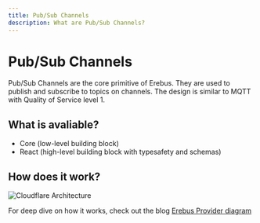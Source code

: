 ```yaml
---
title: Pub/Sub Channels
description: What are Pub/Sub Channels?
---
```


# Pub/Sub Channels

Pub/Sub Channels are the core primitive of Erebus. They are used to publish and subscribe to topics on channels.
The design is similar to MQTT with Quality of Service level 1.

## What is avaliable?

- Core (low-level building block)
- React (high-level building block with typesafety and schemas)

## How does it work?

![Cloudflare Architecture](/Erebus%20Provider%20diagram.png)

For deep dive on how it works, check out the blog [Erebus Provider diagram](/blog/dive/why-cloudflare-durable-objects)